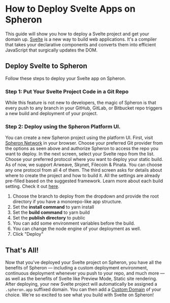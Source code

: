 
# How to Deploy Svelte Apps on Spheron

This guide will show you how to deploy a Svelte project and get your domain up.
[Svelte](https://svelte.dev/) is a new way to build web applications. It's a compiler that takes your declarative components and converts them into efficient JavaScript that surgically updates the DOM.

## Deploy Svelte to Spheron

Follow these steps to deploy your Svelte app on Spheron.

### Step 1: Put Your Svelte Project Code in a Git Repo

While this feature is not new to developers, the magic of Spheron is that every push to any branch in your GitHub, GitLab, or Bitbucket repo triggers a new build and deployment of your project.

### Step 2: Deploy using the Spheron Platform UI.

You can create a new Spheron project using the platform UI. First, visit [Spheron Network](https://app.spheron.network/) in your browser.
Choose your preferred Git provider from the options as seen above and authorize Spheron to access the repo you want to deploy.
In the next screen, select your Svelte repo from the list.
Choose your preferred protocol where you want to deploy your static build. As of now, we support Arweave, Skynet, Filecoin & Pinata. You can choose any one protocol from all 4 of them.
The third screen asks for details about where to create the project and how to build it. All the settings are already pre-filled based on the suggested framework. Learn more about each build setting. Check it out [here](https://docs.spheron.network/deployments/get-started#configuring-the-deployment).

1. Choose the branch to deploy from the dropdown and provide the root directory if you have a monorepo-like app structure.
2. Set the **install command** to yarn install
3. Set the **build command** to yarn build
4. Set the **publish directory** to public
5. You can add some environment variables before the build.
6. You can change the node engine of your deployment as well.
7. Click "Deploy"

## That's All!

Now that you've deployed your Svelte project on Spheron, you have all the benefits of Spheron — including a custom deployment environment, continuous deployment whenever you push to your repo, and much more — as well as the benefits of Svelte like Preview Mode, Static site rendering.
After deploying, your new Svelte project will automatically be assigned a `.spheron.app` suffixed domain. You can then add a [Custom Domain](https://docs.spheron.network/domain-and-https/centralized-domain/attach-domain) of your choice.
We're so excited to see what you build with Svelte on Spheron!

<Navigation name="Deploy Svelte App" />
